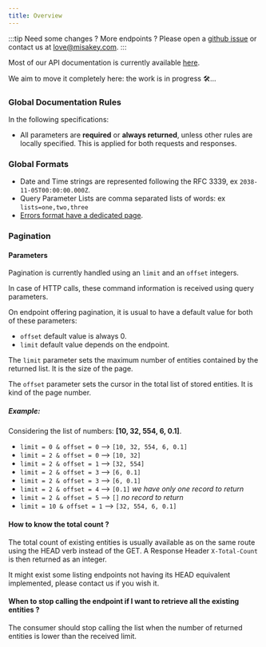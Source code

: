 ```yaml
---
title: Overview
---
```


:::tip
Need some changes ? More endpoints ? Please open a [github issue](https://github.com/misakey/backend) or contact us at [love@misakey.com](mailto:love@misakey.com).
:::

Most of our API documentation is currently available [here](/old-doc/home).

We aim to move it completely here: the work is in progress :hammer_and_wrench:...

### Global Documentation Rules

In the following specifications:
- All parameters are **required** or **always returned**, unless other rules are locally specified. This is applied for both requests and responses.

### Global Formats

- Date and Time strings are represented following the RFC 3339, ex `2038-11-05T00:00:00.000Z`.
- Query Parameter Lists are comma separated lists of words: ex `lists=one,two,three`
- [Errors format have a dedicated page](/docs/references/errors-format).

### Pagination

#### Parameters

Pagination is currently handled using an `limit` and an `offset` integers.

In case of HTTP calls, these command information is received using query parameters.

On endpoint offering pagination, it is usual to have a default value for both of these parameters:
- `offset` default value is always 0.
- `limit` default value depends on the endpoint.

The `limit` parameter sets the maximum number of entities contained by the returned list. It is the size of the page.

The `offset` parameter sets the cursor in the total list of stored entities. It is kind of the page number.

##### Example:

Considering the list of numbers: **[10, 32, 554, 6, 0.1]**.

- `limit = 0 & offset = 0` --> `[10, 32, 554, 6, 0.1]`
- `limit = 2 & offset = 0` --> `[10, 32]`
- `limit = 2 & offset = 1` --> `[32, 554]`
- `limit = 2 & offset = 3` --> `[6, 0.1]`
- `limit = 2 & offset = 3` --> `[6, 0.1]`
- `limit = 2 & offset = 4` --> `[0.1]` _we have only one record to return_
- `limit = 2 & offset = 5` --> `[]` _no record to return_
- `limit = 10 & offset = 1` --> `[32, 554, 6, 0.1]`

#### How to know the total count ?

The total count of existing entities is usually available as on the same route using the HEAD verb instead of the GET.
A Response Header `X-Total-Count` is then returned as an integer.

It might exist some listing endpoints not having its HEAD equivalent implemented, please contact us if you wish it.

#### When to stop calling the endpoint if I want to retrieve all the existing entities ?

The consumer should stop calling the list when the number of returned entities is lower than the received limit.
